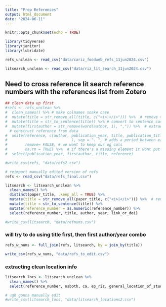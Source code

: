 ```yaml
---
title: "Prep References"
output: html_document
date: "2024-06-11"
---
```


```r
knitr::opts_chunk$set(echo = TRUE)

library(tidyverse)
library(janitor)
library(lubridate)

```
```r

refs_unclean <- read_csv("data/cariz_foodweb_refs_11jun2024.csv")

litsearch_unclean <- read_csv("data/riz_lit_search_11jun2024.csv")


```
## Need to cross reference lit search reference numbers with the references list from Zotero

```r

## clean data up first
#refs <- refs_unclean %>% 
#  clean_names() %>% # make colnames snake case
#  mutate(title = str_remove_all(title, c("<i>|</i>"))) %>%  # remove these characters from title
#  mutate(title = str_to_sentence(title)) %>% # convert to sentence case
#  mutate(firstauthor = str_remove(word(author, 1), ",")) %>%  # extracts just the first word from the string and removes comma after
  # construct reference from data
#  unite(reference, c(author, publication_year, title, publication_title, publisher, volume, issue, pages, doi
#                             ), sep = ". ", # adds a period between each element. won't be perfect but it's something
#        remove= FALSE, # we want to keep our og cols
#        na.rm = TRUE) %>%  # if there's a missing element it wont put an NA
#  select(publication_year, firstauthor, title, reference) 

#write_csv(refs, "data/refs2.csv")

# reimport manually edited version of refs
refs <- read_csv("data/refs_final.csv")

litsearch <- litsearch_unclean %>% 
  clean_names() %>% 
  distinct(paper_title, .keep_all = TRUE) %>% 
  mutate(title = str_remove_all(paper_title, c("<i>|</i>"))) %>%  # remove these characters from title
  mutate(title = str_to_sentence(title)) %>% 
  mutate(reference_number = as.numeric(reference_number)) %>% 
  select(reference_number, title, author, year, link_or_doi)

#write_csv(litsearch, "data/refnums.csv")

```

### will try to do using title first, then first author/year combo
```r

refs_w_nums <- full_join(refs, litsearch, by = join_by(title))

write_csv(refs_w_nums, "data/refs_to_edit.csv")
```
### extracting clean location info
```r
litsearch_locs <- litsearch_unclean %>% 
  clean_names() %>% 
  select(reference_number, nsboth, ca, ep_riz, general_location_of_study)

# ugh gonna manually edit
#write_csv(litsearch_locs, "data/litsearch_locations2.csv")
```

